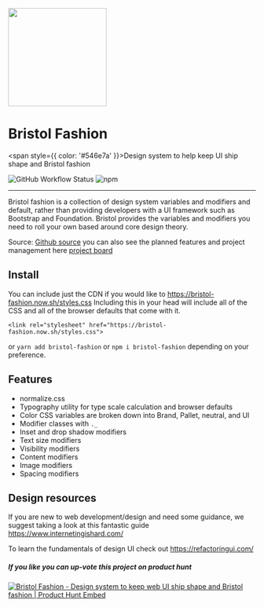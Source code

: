 
<Meta title="1. Intro/Getting Started" />

<div style={{ textAlign: 'center' }}>
  <img src={logo} height="200px" style={{ marginBottom: '2rem' }}/>

  # Bristol Fashion

  <span style={{ color: '#546e7a' }}>Design system to help keep UI ship shape and Bristol fashion</span>

![GitHub Workflow Status](https://img.shields.io/github/workflow/status/maxmckenzie/bristol-fashion/lint?style=flat-square) ![npm](https://img.shields.io/npm/v/bristol-fashion?style=flat-square)

</div>

------

Bristol fashion is a collection of design system variables and modifiers and default, rather than providing developers with a UI framework such as Bootstrap and Foundation. Bristol provides the variables and modifiers you need to roll your own based around core design theory.

Source: [Github source](https://github.com/maxmckenzie/bristol-fashion) you can also see the planned features and project management here [project board](https://github.com/maxmckenzie/bristol-fashion/projects)

## Install

You can include just the CDN if you would like to https://bristol-fashion.now.sh/styles.css Including this in your head will include all of the CSS and all of the browser defaults that come with it.

```
<link rel="stylesheet" href="https://bristol-fashion.now.sh/styles.css">
```

or `yarn add bristol-fashion` or `npm i bristol-fashion` depending on your preference.

## Features

- normalize.css
- Typography utility for type scale calculation and browser defaults
- Color CSS variables are broken down into Brand, Pallet, neutral, and UI
- Modifier classes with `._`
- Inset and drop shadow modifiers
- Text size modifiers
- Visibility modifiers
- Content modifiers
- Image modifiers
- Spacing modifiers

## Design resources

If you are new to web development/design and need some guidance, we suggest taking a look at this fantastic guide https://www.internetingishard.com/

To learn the fundamentals of design UI check out https://refactoringui.com/ 

##### If you like you can up-vote this project on product hunt

<a href="https://www.producthunt.com/posts/bristol-fashion?utm_source=badge-featured&utm_medium=badge&utm_souce=badge-bristol-fashion" target="_blank"><img src="https://api.producthunt.com/widgets/embed-image/v1/featured.svg?post_id=194030&theme=light" alt="Bristol Fashion - Design system to keep web UI ship shape and Bristol fashion | Product Hunt Embed"/></a>
